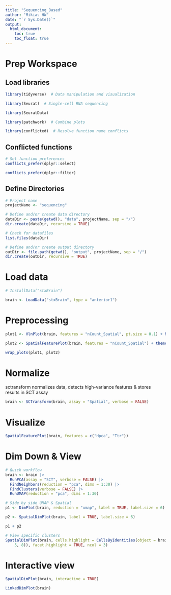 ```yaml
---
title: "Sequencing_Based"
author: "Mikias HW"
date: "`r Sys.Date()`"
output: 
  html_document:
    toc: true
    toc_float: true
---
```

# Prep Workspace
## Load libraries
```r
library(tidyverse)  # Data manipulation and visualization

library(Seurat)  # Single-cell RNA sequencing

library(SeuratData)

library(patchwork)  # Combine plots

library(conflicted)  # Resolve function name conflicts

```

## Conflicted functions
```r
# Set function preferences
conflicts_prefer(dplyr::select)

conflicts_prefer(dplyr::filter)
```

## Define Directories
```r
# Project name
projectName <- "sequencing"

# Define and/or create data directory
dataDir <- paste(getwd(), "data", projectName, sep = "/")
dir.create(dataDir, recursive = TRUE)

# Check for datafiles
list.files(dataDir)

# Define and/or create output directory
outDir <- file.path(getwd(), "output", projectName, sep = "/")
dir.create(outDir, recursive = TRUE)
```

# Load data
```r
# InstallData("stxBrain")

brain <- LoadData("stxBrain", type = "anterior1")
```

# Preprocessing
```r
plot1 <- VlnPlot(brain, features = "nCount_Spatial", pt.size = 0.1) + NoLegend()

plot2 <- SpatialFeaturePlot(brain, features = "nCount_Spatial") + theme(legend.position = "right")

wrap_plots(plot1, plot2)
```

# Normalize
sctransform normalizes data, detects high-variance features & stores results in SCT assay
```r
brain <- SCTransform(brain, assay = "Spatial", verbose = FALSE)
```

# Visualize 
```r
SpatialFeaturePlot(brain, features = c("Hpca", "Ttr"))
```

# Dim Down & View
```r
# Quick workflow
brain <- brain |> 
  RunPCA(assay = "SCT", verbose = FALSE) |> 
  FindNeighbors(reduction = "pca", dims = 1:30) |> 
  FindClusters(verbose = FALSE) |> 
  RunUMAP(reduction = "pca", dims = 1:30)

# Side by side UMAP & Spatial
p1 <- DimPlot(brain, reduction = "umap", label = TRUE, label.size = 6)

p2 <- SpatialDimPlot(brain, label = TRUE, label.size = 6)

p1 + p2

# View specific clusters
SpatialDimPlot(brain, cells.highlight = CellsByIdentities(object = brain, idents = c(2, 1, 4, 3,
    5, 8)), facet.highlight = TRUE, ncol = 3)
```

# Interactive view
```r
SpatialDimPlot(brain, interactive = TRUE)

LinkedDimPlot(brain)
```



